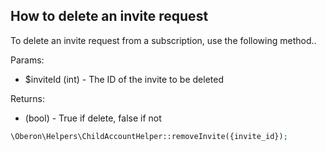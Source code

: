## How to delete an invite request

To delete an invite request from a subscription, use the following method..

Params:

* $inviteId (int) - The ID of the invite to be deleted

Returns:

* (bool) - True if delete, false if not

```php
\Oberon\Helpers\ChildAccountHelper::removeInvite({invite_id});
```
